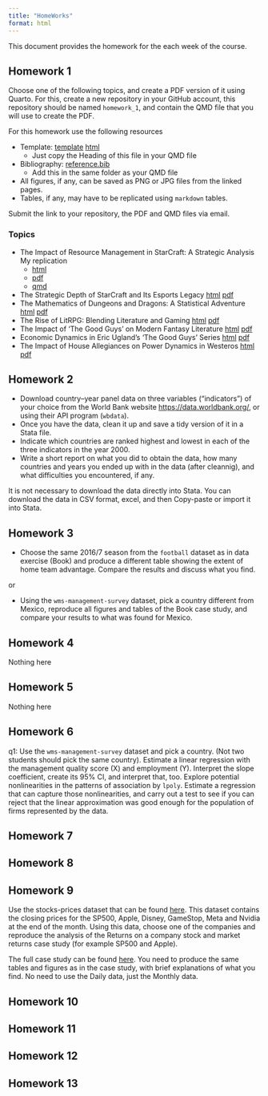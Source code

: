 ```yaml
---
title: "HomeWorks"
format: html
---
```


This document provides the homework for the each week of the course.  

## Homework 1 {#hw01}

Choose one of the following topics, and create a PDF version of it using Quarto. For this, create a new repository in your GitHub account, this repository should be named `homework_1`, and contain the QMD file that you will use to create the PDF.

For this homework use the following resources

 - Template: [template](hw-material/pdf-template.txt) [html](hw-material/pdf-template.html)
   - Just copy the Heading of this file in your QMD file
 - Bibliography: [reference.bib](hw-material/references.bib)
   - Add this in the same folder as your QMD file
 - All figures, if any, can be saved as PNG or JPG files from the linked pages.
 - Tables, if any, may have to be replicated using `markdown` tables.

Submit the link to your repository, the PDF and QMD files via email.
  
### Topics

- The Impact of Resource Management in StarCraft: A Strategic Analysis 
  My replication
  - [html](hw-material/report1.html) 
  - [pdf](hw-material/report1.pdf)
  - [qmd](hw-material/report1-example.qmd)
- The Strategic Depth of StarCraft and Its Esports Legacy [html](hw-material/report2.html) [pdf](hw-material/report2.pdf)
- The Mathematics of Dungeons and Dragons: A Statistical Adventure [html](hw-material/report3.html) [pdf](hw-material/report3.pdf)
- The Rise of LitRPG: Blending Literature and Gaming [html](hw-material/report4.html) [pdf](hw-material/report4.pdf)
- The Impact of 'The Good Guys' on Modern Fantasy Literature [html](hw-material/report5.html) [pdf](hw-material/report5.pdf)
- Economic Dynamics in Eric Ugland's 'The Good Guys' Series [html](hw-material/report6.html) [pdf](hw-material/report6.pdf)
- The Impact of House Allegiances on Power Dynamics in Westeros [html](hw-material/report7.html) [pdf](hw-material/report7.pdf)

## Homework 2 {#hw02}

- Download country–year panel data on three variables (“indicators”) of your choice from the
World Bank website <https://data.worldbank.org/>, or using their API program (`wbdata`). 
- Once you have the data, clean it up and save a tidy version of it in a Stata file.
- Indicate which countries are ranked highest and lowest in each of the three indicators in the year 2000.
- Write a short report on what you did to obtain the data, how many countries and years you ended up with in the data (after cleannig), and what difficulties you encountered, if any. 

It is not necessary to download the data directly into Stata. You can download the data in CSV format, excel, and then Copy-paste or import it into Stata.

## Homework 3 {#hw03}

- Choose the same 2016/7 season from the `football` dataset as in data exercise (Book) and produce
a different table showing the extent of home team advantage. Compare the results and discuss what you find. 

or

- Using the `wms-management-survey` dataset, pick a country different from Mexico, reproduce all
figures and tables of the Book case study, and compare your results to what was found for Mexico.

## Homework 4 {#hw04}

Nothing here

## Homework 5 {#hw05}

Nothing here

## Homework 6 {#hw06}

q1: Use the `wms-management-survey` dataset and pick a country. (Not two students should pick the same country). Estimate a linear regression with the management quality score (X) and employment (Y). Interpret the slope coefficient, create its 95% CI, and interpret that, too. Explore potential nonlinearities in the patterns of association by `lpoly`. Estimate a regression that can capture those nonlinearities, and carry out a test to see if you can reject that the linear approximation was good enough for the population of firms represented by the data.


## Homework 7 {#hw07}

## Homework 8 {#hw08}

## Homework 9 {#hw09}


Use the stocks-prices dataset that can be found [here](stock_prices.dta). This dataset contains the closing prices for the SP500, Apple, Disney, GameStop, Meta and Nvidia at the end of the month. Using this data, choose one of the companies and reproduce the analysis of the Returns on a company stock and market returns case study (for example SP500 and Apple).

The full case study can be found [here](case_study_returns.pdf). You need to produce the same tables and figures as in the case study, with brief explanations of what you find. No need to use the Daily data, just the Monthly data.


## Homework 10 {#hw10}

## Homework 11 {#hw11}

## Homework 12 {#hw12}

## Homework 13 {#hw13}
